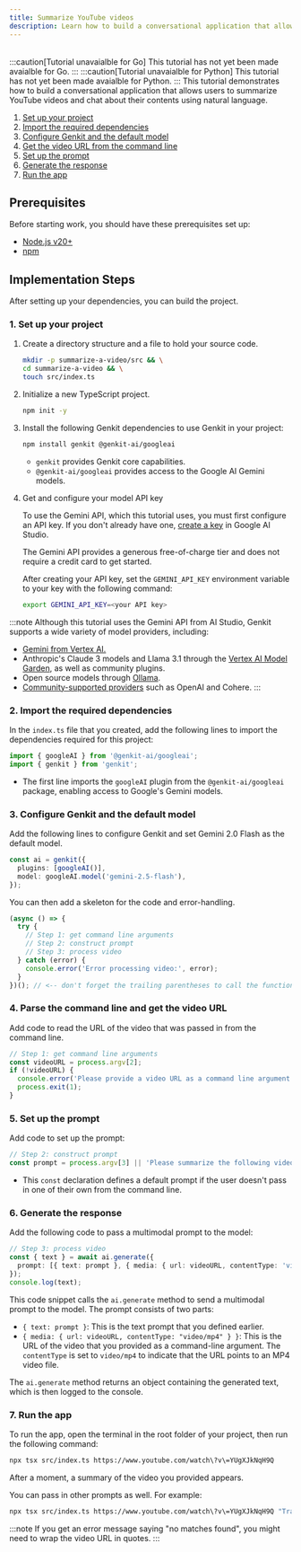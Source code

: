 ```yaml
---
title: Summarize YouTube videos
description: Learn how to build a conversational application that allows users to summarize YouTube videos and chat about their contents using natural language across JavaScript, Go, and Python.
---
```



<div style="display: flex; justify-content: space-between; align-items: center; gap: 1rem; margin: 1rem 0 1rem 0;">
  <LanguageSelector supportedLanguages="js" />
  <CopyMarkdownButton />
</div>

<LanguageContent lang="go">
:::caution[Tutorial unavaialble for Go]
This tutorial has not yet been made avaialble for Go.
:::
</LanguageContent>

<LanguageContent lang="python">
:::caution[Tutorial unavaialble for Python]
This tutorial has not yet been made avaialble for Python.
:::
</LanguageContent>

<LanguageContent lang="js">
This tutorial demonstrates how to build a conversational application that
allows users to summarize YouTube videos and chat about their contents using
natural language.

1. [Set up your project](#1-set-up-your-project)
2. [Import the required dependencies](#2-import-the-required-dependencies)
3. [Configure Genkit and the default model](#3-configure-genkit-and-the-default-model)
4. [Get the video URL from the command line](#4-parse-the-command-line-and-get-the-video-url)
5. [Set up the prompt](#5-set-up-the-prompt)
6. [Generate the response](#6-generate-the-response)
7. [Run the app](#7-run-the-app)

## Prerequisites

Before starting work, you should have these prerequisites set up:

- [Node.js v20+](https://nodejs.org/en/download)
- [npm](https://docs.npmjs.com/downloading-and-installing-node-js-and-npm)

## Implementation Steps

After setting up your dependencies, you can build the project.

### 1. Set up your project

1. Create a directory structure and a file to hold
   your source code.

   ```bash
   mkdir -p summarize-a-video/src && \
   cd summarize-a-video && \
   touch src/index.ts
   ```

2. Initialize a new TypeScript project.

   ```bash
   npm init -y
   ```

3. Install the following Genkit dependencies to use Genkit in your project:

   ```bash
   npm install genkit @genkit-ai/googleai
   ```

   - `genkit` provides Genkit core capabilities.
   - `@genkit-ai/googleai` provides access to the Google AI Gemini models.

4. Get and configure your model API key

   To use the Gemini API, which this tutorial uses, you must first
   configure an API key. If you don't already have one,
   [create a key](https://makersuite.google.com/app/apikey) in Google AI Studio.

   The Gemini API provides a generous free-of-charge tier and does not require a
   credit card to get started.

   After creating your API key, set the `GEMINI_API_KEY` environment
   variable to your key with the following command:

   ```bash
   export GEMINI_API_KEY=<your API key>
   ```

:::note
Although this tutorial uses the Gemini API from AI Studio, Genkit
supports a wide variety of model providers, including:

- [Gemini from Vertex AI.](/js/plugins/vertex-ai#generative-ai-models)
- Anthropic's Claude 3 models and Llama 3.1 through the
  [Vertex AI Model Garden](/js/plugins/vertex-ai#anthropic-claude-3-on-vertex-ai-model-garden),
  as well as community plugins.
- Open source models through
  [Ollama](/js/plugins/ollama).
- [Community-supported providers](/docs/plugins/overview) such as OpenAI and Cohere.
:::

### 2. Import the required dependencies

In the `index.ts` file that you created, add the
following lines to import the dependencies required for this project:

```typescript
import { googleAI } from '@genkit-ai/googleai';
import { genkit } from 'genkit';
```

- The first line imports the `googleAI` plugin from the `@genkit-ai/googleai` package, enabling access to
  Google's Gemini models.

### 3. Configure Genkit and the default model

Add the following lines to configure Genkit and set Gemini 2.0 Flash as the
default model.

```typescript
const ai = genkit({
  plugins: [googleAI()],
  model: googleAI.model('gemini-2.5-flash'),
});
```

You can then add a skeleton for the code and error-handling.

```typescript
(async () => {
  try {
    // Step 1: get command line arguments
    // Step 2: construct prompt
    // Step 3: process video
  } catch (error) {
    console.error('Error processing video:', error);
  }
})(); // <-- don't forget the trailing parentheses to call the function!
```

### 4. Parse the command line and get the video URL

Add code to read the URL of the video that was passed in from the command line.

```typescript
// Step 1: get command line arguments
const videoURL = process.argv[2];
if (!videoURL) {
  console.error('Please provide a video URL as a command line argument.');
  process.exit(1);
}
```

### 5. Set up the prompt

Add code to set up the prompt:

```typescript
// Step 2: construct prompt
const prompt = process.argv[3] || 'Please summarize the following video:';
```

- This `const` declaration defines a default prompt if the user doesn't
  pass in one of their own from the command line.

### 6. Generate the response

Add the following code to pass a multimodal prompt to the model:

```typescript
// Step 3: process video
const { text } = await ai.generate({
  prompt: [{ text: prompt }, { media: { url: videoURL, contentType: 'video/mp4' } }],
});
console.log(text);
```

This code snippet calls the `ai.generate` method to send a multimodal prompt to
the model. The prompt consists of two parts:

- `{ text: prompt }`: This is the text prompt that you defined earlier.
- `{ media: { url: videoURL, contentType: "video/mp4" } }`: This is the URL of
  the video that you provided as a command-line argument. The `contentType`
  is set to `video/mp4` to indicate that the URL points to an MP4 video file.

The `ai.generate` method returns an object containing the generated text, which
is then logged to the console.

### 7. Run the app

To run the app, open the terminal in the root
folder of your project, then run the following command:

```bash
npx tsx src/index.ts https://www.youtube.com/watch\?v\=YUgXJkNqH9Q
```

After a moment, a summary of the video you provided appears.

You can pass in other prompts as well. For example:

```bash
npx tsx src/index.ts https://www.youtube.com/watch\?v\=YUgXJkNqH9Q "Transcribe this video"
```

:::note
If you get an error message saying "no matches found", you
might need to wrap the video URL in quotes.
:::
</LanguageContent>
